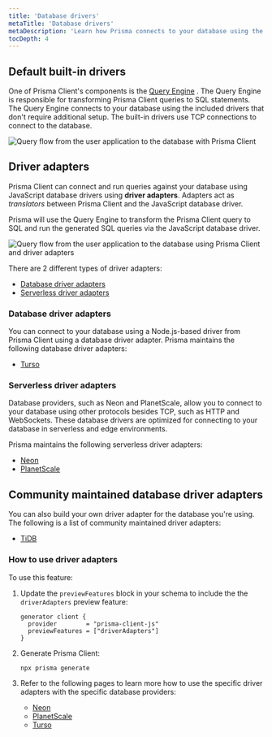 ```yaml
---
title: 'Database drivers'
metaTitle: 'Database drivers'
metaDescription: 'Learn how Prisma connects to your database using the built-in drivers and how you can use Prisma along with other JavaScript database drivers using driver adapters (Preview)'
tocDepth: 4
---
```


## Default built-in drivers

One of Prisma Client's components is the [Query Engine](./prisma-engines/query-engine) . The Query Engine is responsible for transforming Prisma Client queries to SQL statements. The Query Engine connects to your database using the included drivers that don't require additional setup. The built-in drivers use TCP connections to connect to the database.

![Query flow from the user application to the database with Prisma Client](./images/drivers/qe-query-execution-flow.png)

## Driver adapters

Prisma Client can connect and run queries against your database using JavaScript database drivers using **driver adapters**. Adapters act as _translators_ between Prisma Client and the JavaScript database driver.

Prisma will use the Query Engine to transform the Prisma Client query to SQL and run the generated SQL queries via the JavaScript database driver.

![Query flow from the user application to the database using Prisma Client and driver adapters](./images/drivers/qe-query-engine-adapter.png)

There are 2 different types of driver adapters:

- [Database driver adapters](#database-driver-adapters)
- [Serverless driver adapters](#serverless-driver-adapters)

### Database driver adapters

You can connect to your database using a Node.js-based driver from Prisma Client using a database driver adapter. Prisma maintains the following database driver adapters:

- [Turso](/guides/database/turso#connect-and-query-your-primary-database)

### Serverless driver adapters

Database providers, such as Neon and PlanetScale, allow you to connect to your database using other protocols besides TCP, such as HTTP and WebSockets. These database drivers are optimized for connecting to your database in serverless and edge environments.

Prisma maintains the following serverless driver adapters:

- [Neon](/guides/database/neon#how-to-use-the-neon-serverless-driver-with-prisma-preview)
- [PlanetScale](/guides/database/planetscale#how-to-use-the-planetscale-serverless-driver-with-prisma-preview)

## Community maintained database driver adapters

You can also build your own driver adapter for the database you're using. The following is a list of community maintained driver adapters:

- [TiDB](https://github.com/tidbcloud/prisma-adapter)

### How to use driver adapters

To use this feature:

1. Update the `previewFeatures` block in your schema to include the the `driverAdapters` preview feature:

   ```prisma
   generator client {
     provider        = "prisma-client-js"
     previewFeatures = ["driverAdapters"]
   }
   ```

2. Generate Prisma Client:

   ```sh
   npx prisma generate
   ```

3. Refer to the following pages to learn more how to use the specific driver adapters with the specific database providers:

   - [Neon](/guides/database/neon#how-to-use-the-neon-serverless-driver-with-prisma-preview)
   - [PlanetScale](/guides/database/planetscale#how-to-use-the-planetscale-serverless-driver-with-prisma-preview)
   - [Turso](/guides/database/turso#connect-and-query-your-primary-database)

